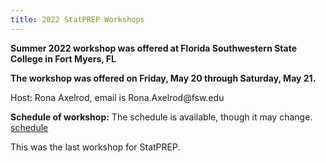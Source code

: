 ```yaml
---
title: 2022 StatPREP Workshops
---
```


**Summer 2022 workshop was offered at Florida Southwestern State College in Fort Myers, FL**

**The workshop was offered on Friday, May 20 through Saturday, May 21.**

Host: Rona Axelrod, email is Rona.Axelrod@fsw.edu

**Schedule of workshop:** The schedule is available, though it may change. [schedule](https://docs.google.com/document/d/1103uaJdnoIOUKy2XQYXaCKSRsAR0cmNb5QaPjXWFFHI/edit?usp=sharing)

This was the last workshop for StatPREP. 



